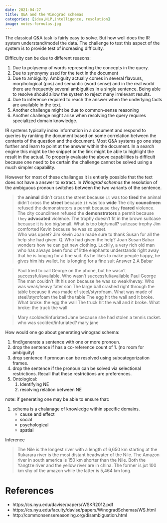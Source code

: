```yaml
---
date: 2021-04-27
title: Q&A and the Winograd schemas
categories: [idea,NLP,intelligence, resolution]
image: notes-formulas.jpg
---
```


The classical Q&A task is fairly easy to solve. But how well does the IR system understand/model the data. The challenge to test this aspect of the system is to provide test of increasing difficulty.

Difficulty can be due to different reasons:

1. Due to polysemy of words representing the concepts in the query.
1. Due to synonymy used for the text in the document
1. Due to ambiguity. Ambiguity actually comes in several flavours, morphological (pos) and semantic (word sense) and in the real world there are frequently several ambiguities in a single sentence. Being able to resolve should allow the system to reject many irrelevant results.
1. Due to inference required to reach the answer when the underlying facts are available in the text. 
1. Another challenge might be due to common-sense reasoning
1. Another challenge might arise when resolving the query requires specialized domain knowledge.

IR systems typically index information in a document and respond to queries by ranking the document based on some correlation between the contents of the question and the document. 
Most Q&A systems go one step further and learn to point at the answer within the document. In a search engine this might be the snippet or the link might be able to highlight the result in the actual.
To properly evaluate the above capabilities is difficult because one need to be certain the challenge cannot be solved using a much simpler capability.

However for most of these challanges it is entierly possible that the text does not have a answer to extract. 
In *Winograd schemas* the resolution of the ambiguous pronoun switches between the two variants of the sentence.

> the **animal** didn't cross the street because `it` was too **tired**
> the animal didn't cross the **street** because `it` was too **wide**
>The city **councilmen** refused the demonstrators a permit because `they` **feared** violence.
>The city councilmen refused the **demonstrators** a permit because `they` **advocated** violence.
> The trophy doesn’t fit in the brown suitcase because it is too big/small.
> What is too big/small?
> suitcase
> trophy
> Jim comforted Kevin because he was so upset.   
> Who was upset?
> Jim 
> Kevin
> Joan made sure to thank Susan for all the help she had given. 
> Q. Who had given the help?
> Joan
> Susan
> Babar wonders how he can get new clothing. Luckily, a very rich old man who has always been fond of little elephants understands right away that he is longing for a fine suit.  As he likes to make people happy, he gives him his wallet.
he is longing for a fine suit
Answer 2.A Babar

> Paul tried to call George on the phone, but he wasn’t successful/available.
> Who wasn’t successful/available
> Paul
> George
> The man couldn’t lift his son because he was so weak/hevay.
Who was weak/heavy
> fater
> son
> The large ball crashed right through the table because it was made of steel/styrofoam. 
> What was made of steel/styrofoam
> the ball
> the table
> The egg hit the wall and it broke.
> What broke:
> the egg
> the wall
> The truck hit the wall and it broke.
> What broke:
> the truck
> the wall


> Mary scolded/infuriated Jane because she had stolen a tennis racket.
who was scolded/infuriated?
> mary
> jane


How would one go about generating winograd schema:

1. find/generate a sentence with one or more pronoun.
1. drop the sentence if has a co-reference count of 1. (no room for ambiguity)
1. drop sentence if pronoun can be resolved using subcategorization frames.
1. drop the sentence if the pronoun can be solved via selectional restrictions. Recall that these restrictions are preferences.
1. Ontological:
    1. Identifying NE 
    1. resolving relation between NE

note: if generating one may be able to ensure that:

1. schema is a chalanage of knowledge within specific domains.
    * cause and effect
    * social 
    * psychological
    * spatial

Inference 

> The Nile is the longest river with a length of 6,650 km starting at the Rukarara river is the most distant headwater of the Nile. The Amazon river in south america is 150 km shorter than the Nile. Both the Yangtze river and the yellow river are in china. The former is jut 100 km shy of the amazon while the latter is 5,464 km long.

# References

- https://cs.nyu.edu/davise/papers/WSKR2012.pdf
- https://cs.nyu.edu/faculty/davise/papers/WinogradSchemas/WS.html
- http://commonsensereasoning.org/disambiguation.html